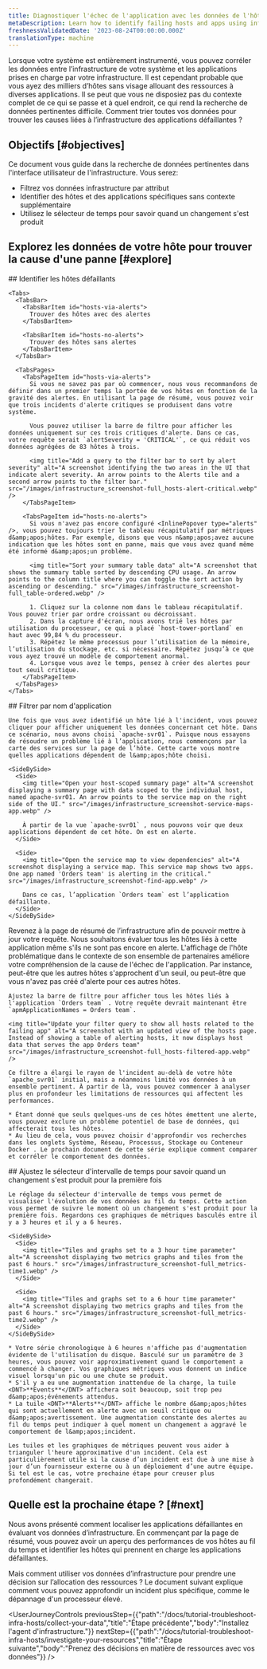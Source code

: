 ```yaml
---
title: Diagnostiquer l'échec de l'application avec les données de l'hôte
metaDescription: Learn how to identify failing hosts and apps using infrastructure data.
freshnessValidatedDate: '2023-08-24T00:00:00.000Z'
translationType: machine
---
```


Lorsque votre système est entièrement instrumenté, vous pouvez corréler les données entre l’infrastructure de votre système et les applications prises en charge par votre infrastructure. Il est cependant probable que vous ayez des milliers d’hôtes sans visage allouant des ressources à diverses applications. Il se peut que vous ne disposiez pas du contexte complet de ce qui se passe et à quel endroit, ce qui rend la recherche de données pertinentes difficile. Comment trier toutes vos données pour trouver les causes liées à l’infrastructure des applications défaillantes ?

## Objectifs [#objectives]

Ce document vous guide dans la recherche de données pertinentes dans l'interface utilisateur de l'infrastructure. Vous serez:

* Filtrez vos données infrastructure par attribut
* Identifier des hôtes et des applications spécifiques sans contexte supplémentaire
* Utilisez le sélecteur de temps pour savoir quand un changement s'est produit

## Explorez les données de votre hôte pour trouver la cause d'une panne [#explore]

<Steps>
  <Step>
    ## Identifier les hôtes défaillants

    <Tabs>
      <TabsBar>
        <TabsBarItem id="hosts-via-alerts">
          Trouver des hôtes avec des alertes
        </TabsBarItem>

        <TabsBarItem id="hosts-no-alerts">
          Trouver des hôtes sans alertes
        </TabsBarItem>
      </TabsBar>

      <TabsPages>
        <TabsPageItem id="hosts-via-alerts">
          Si vous ne savez pas par où commencer, nous vous recommandons de définir dans un premier temps la portée de vos hôtes en fonction de la gravité des alertes. En utilisant la page de résumé, vous pouvez voir que trois incidents d'alerte critiques se produisent dans votre système.

          Vous pouvez utiliser la barre de filtre pour afficher les données uniquement sur ces trois critiques d'alerte. Dans ce cas, votre requête serait `alertSeverity = 'CRITICAL'`, ce qui réduit vos données agrégées de 83 hôtes à trois.

          <img title="Add a query to the filter bar to sort by alert severity" alt="A screenshot identifying the two areas in the UI that indicate alert severity. An arrow points to the Alerts tile and a second arrow points to the filter bar." src="/images/infrastructure_screenshot-full_hosts-alert-critical.webp" />
        </TabsPageItem>

        <TabsPageItem id="hosts-no-alerts">
          Si vous n'avez pas encore configuré <InlinePopover type="alerts" />, vous pouvez toujours trier le tableau récapitulatif par métriques d&amp;apos;hôtes. Par exemple, disons que vous n&amp;apos;avez aucune indication que les hôtes sont en panne, mais que vous avez quand même été informé d&amp;apos;un problème.

          <img title="Sort your summary table data" alt="A screenshot that shows the summary table sorted by descending CPU usage. An arrow points to the column title where you can toggle the sort action by ascending or descending." src="/images/infrastructure_screenshot-full_table-ordered.webp" />

          1. Cliquez sur la colonne nom dans le tableau récapitulatif. Vous pouvez trier par ordre croissant ou décroissant.
          2. Dans la capture d'écran, nous avons trié les hôtes par utilisation du processeur, ce qui a placé `host-tower-portland` en haut avec 99,84 % du processeur.
          3. Répétez le même processus pour l’utilisation de la mémoire, l’utilisation du stockage, etc. si nécessaire. Répétez jusqu’à ce que vous ayez trouvé un modèle de comportement anormal.
          4. Lorsque vous avez le temps, pensez à créer des alertes pour tout seuil critique.
        </TabsPageItem>
      </TabsPages>
    </Tabs>
  </Step>

  <Step>
    ## Filtrer par nom d'application

    Une fois que vous avez identifié un hôte lié à l'incident, vous pouvez cliquer pour afficher uniquement les données concernant cet hôte. Dans ce scénario, nous avons choisi `apache-svr01`. Puisque nous essayons de résoudre un problème lié à l’application, nous commençons par la carte des services sur la page de l’hôte. Cette carte vous montre quelles applications dépendent de l&amp;apos;hôte choisi.

    <SideBySide>
      <Side>
        <img title="Open your host-scoped summary page" alt="A screenshot displaying a summary page with data scoped to the individual host, named apache-svr01. An arrow points to the service map on the right side of the UI." src="/images/infrastructure_screenshot-service-maps-app.webp" />

        À partir de la vue `apache-svr01` , nous pouvons voir que deux applications dépendent de cet hôte. On est en alerte.
      </Side>

      <Side>
        <img title="Open the service map to view dependencies" alt="A screenshot displaying a service map. This service map shows two apps. One app named 'Orders team' is alerting in the critical." src="/images/infrastructure_screenshot-find-app.webp" />

        Dans ce cas, l’application `Orders team` est l’application défaillante.
      </Side>
    </SideBySide>
  </Step>

  <Step>
    Revenez à la page de résumé de l’infrastructure afin de pouvoir mettre à jour votre requête. Nous souhaitons évaluer tous les hôtes liés à cette application même s'ils ne sont pas encore en alerte. L'affichage de l'hôte problématique dans le contexte de son ensemble de partenaires améliore votre compréhension de la cause de l'échec de l'application. Par instance, peut-être que les autres hôtes s'approchent d'un seuil, ou peut-être que vous n'avez pas créé d'alerte pour ces autres hôtes.

    Ajustez la barre de filtre pour afficher tous les hôtes liés à l'application `Orders team` . Votre requête devrait maintenant être `apmApplicationNames = Orders team`.

    <img title="Update your filter query to show all hosts related to the failing app" alt="A screenshot with an updated view of the hosts page. Instead of showing a table of alerting hosts, it now displays host data that serves the app Orders team" src="/images/infrastructure_screenshot-full_hosts-filtered-app.webp" />

    Ce filtre a élargi le rayon de l'incident au-delà de votre hôte `apache_svr01` initial, mais a néanmoins limité vos données à un ensemble pertinent. À partir de là, vous pouvez commencer à analyser plus en profondeur les limitations de ressources qui affectent les performances.

    * Étant donné que seuls quelques-uns de ces hôtes émettent une alerte, vous pouvez exclure un problème potentiel de base de données, qui affecterait tous les hôtes.
    * Au lieu de cela, vous pouvez choisir d'approfondir vos recherches dans les onglets Système, Réseau, Processus, Stockage ou Conteneur Docker . Le prochain document de cette série explique comment comparer et corréler le comportement des données.
  </Step>

  <Step>
    ## Ajustez le sélecteur d'intervalle de temps pour savoir quand un changement s'est produit pour la première fois

    Le réglage du sélecteur d'intervalle de temps vous permet de visualiser l'évolution de vos données au fil du temps. Cette action vous permet de suivre le moment où un changement s'est produit pour la première fois. Regardons ces graphiques de métriques basculés entre il y a 3 heures et il y a 6 heures.

    <SideBySide>
      <Side>
        <img title="Tiles and graphs set to a 3 hour time parameter" alt="A screenshot displaying two metrics graphs and tiles from the past 6 hours." src="/images/infrastructure_screenshot-full_metrics-time1.webp" />
      </Side>

      <Side>
        <img title="Tiles and graphs set to a 6 hour time parameter" alt="A screenshot displaying two metrics graphs and tiles from the past 6 hours." src="/images/infrastructure_screenshot-full_metrics-time2.webp" />
      </Side>
    </SideBySide>

    * Votre série chronologique à 6 heures n'affiche pas d'augmentation évidente de l'utilisation du disque. Basculé sur un paramètre de 3 heures, vous pouvez voir approximativement quand le comportement a commencé à changer. Vos graphiques métriques vous donnent un indice visuel lorsqu'un pic ou une chute se produit.
    * S'il y a eu une augmentation inattendue de la charge, la tuile <DNT>**Events**</DNT> affichera soit beaucoup, soit trop peu d&amp;apos;événements attendus.
    * La tuile <DNT>**Alerts**</DNT> affiche le nombre d&amp;apos;hôtes qui sont actuellement en alerte avec un seuil critique ou d&amp;apos;avertissement. Une augmentation constante des alertes au fil du temps peut indiquer à quel moment un changement a aggravé le comportement de l&amp;apos;incident.

    Les tuiles et les graphiques de métriques peuvent vous aider à trianguler l'heure approximative d'un incident. Cela est particulièrement utile si la cause d’un incident est due à une mise à jour d’un fournisseur externe ou à un déploiement d’une autre équipe. Si tel est le cas, votre prochaine étape pour creuser plus profondément changerait.
  </Step>
</Steps>

## Quelle est la prochaine étape ? [#next]

Nous avons présenté comment localiser les applications défaillantes en évaluant vos données d’infrastructure. En commençant par la page de résumé, vous pouvez avoir un aperçu des performances de vos hôtes au fil du temps et identifier les hôtes qui prennent en charge les applications défaillantes.

Mais comment utiliser vos données d’infrastructure pour prendre une décision sur l’allocation des ressources ? Le document suivant explique comment vous pouvez approfondir un incident plus spécifique, comme le dépannage d'un processeur élevé.

<UserJourneyControls previousStep={{"path":"/docs/tutorial-troubleshoot-infra-hosts/collect-your-data","title":"Étape précédente","body":"Installez l'agent d'infrastructure."}} nextStep={{"path":"/docs/tutorial-troubleshoot-infra-hosts/investigate-your-resources","title":"Étape suivante","body":"Prenez des décisions en matière de ressources avec vos données"}} />